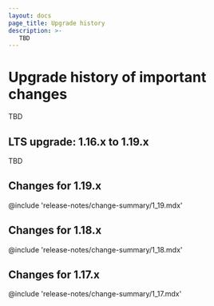 ```yaml
---
layout: docs
page_title: Upgrade history
description: >-
   TBD
---
```


# Upgrade history of important changes

TBD

## LTS upgrade: 1.16.x to 1.19.x


TBD

## Changes for 1.19.x

@include 'release-notes/change-summary/1_19.mdx'

## Changes for 1.18.x

@include 'release-notes/change-summary/1_18.mdx'

## Changes for 1.17.x

@include 'release-notes/change-summary/1_17.mdx'